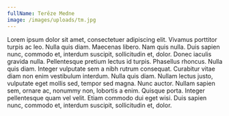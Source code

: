 ```yaml
---
fullName: Terēze Medne
image: /images/uploads/tm.jpg
---
```


Lorem ipsum dolor sit amet, consectetuer adipiscing elit. Vivamus
porttitor turpis ac leo. Nulla quis diam. Maecenas libero. Nam quis
nulla. Duis sapien nunc, commodo et, interdum suscipit, sollicitudin
et, dolor. Donec iaculis gravida nulla. Pellentesque pretium lectus id
turpis. Phasellus rhoncus. Nulla quis diam. Integer vulputate sem a
nibh rutrum consequat. Curabitur vitae diam non enim vestibulum
interdum. Nulla quis diam. Nullam lectus justo, vulputate eget mollis
sed, tempor sed magna. Nunc auctor. Nullam sapien sem, ornare ac,
nonummy non, lobortis a enim. Quisque porta. Integer pellentesque quam
vel velit. Etiam commodo dui eget wisi. Duis sapien nunc, commodo et,
interdum suscipit, sollicitudin et, dolor.
